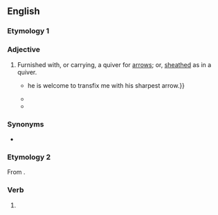 ==English==

===Etymology 1===
{{prefix|be|quivered|lang=en}}

===Adjective===
{{en-adj|-}}

# Furnished with, or carrying, a quiver for [[arrow]]s; or, [[sheath|sheathed]] as in a quiver.
#* {{quote-book|lang=en|year=1819|author=Jane Porter|title=The Scottish Chiefs|pageurl=https://books.google.pl/books?id=lpGax5SUjGkC&pg=PA348#v=onepage&q&f=false|page=348
|passage=Whenever Apollo, or any other '''bequivered''' god, or mortal, catches me affecting such maudling company {{...}} he is welcome to transfix me with his sharpest arrow.}}
#* {{quote-book|lang=en|year=2010|author=Louise George Clubb, transl.|original=Parthenio|by=Giovanni Pollastra|title=Pollastra and the Origins of ''Twelfth Night'': ''Parthenio'', ''commedia'' (1516) with an English Translation|chapter=English Translation of ''Parthenio''|pageurl=https://books.google.pl/books?id=97zE6mcSBWsC&pg=PA173&dq=%22bequivered%22#v=onepage&q=%22bequivered%22&f=false
|isbn=978-0-7546-6890-9|page=173
|passage=How unhappy is the condition of lovers / and of whoever is subject to the '''bequivered''' god!}}
#* {{quote-book|lang=en|year=2015|author=Andy Kind|title=The Unfortunate Adventures of Tom Hillingthwaite|pageurl=https://books.google.pl/books?id=9V4RBwAAQBAJ&pg=PA31&dq=%22bequivered%22#v=onepage&q=%22bequivered%22&f=false|isbn=978-0-85721-432-4|page=31
|passage=He remembered the prayer he'd promised to arrow up for her boy — a prayer which remained '''bequivered''' in his soul.}}

===Synonyms===
* {{l|en|quivered}}

===Etymology 2===
From {{suffix|bequiver|ed|lang=en}}.

===Verb===
{{head|en|verb form}}

# {{en-past of|bequiver}}